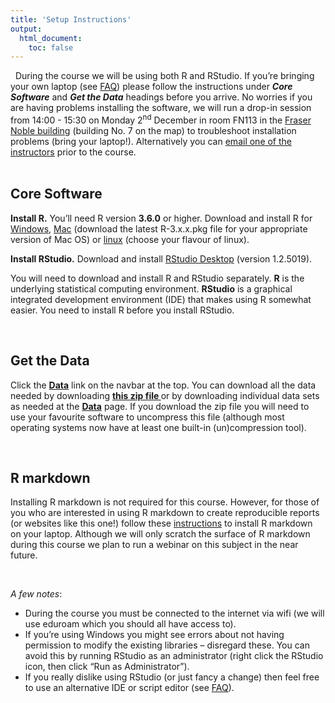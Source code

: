 ```yaml
---
title: 'Setup Instructions'
output: 
  html_document:
    toc: false
---
```


\  
During the course we will be using both R and RStudio. If you're bringing your own laptop (see [FAQ](index.html)) please follow the instructions under **_Core Software_** and **_Get the Data_** headings before you arrive. No worries if you are having problems installing the software, we will run a drop-in session from 14:00 - 15:30 on Monday 2^nd^ December in room FN113 in the [Fraser Noble building](images/uoa_map.pdf) (building No. 7 on the map) to troubleshoot installation problems (bring your laptop!). Alternatively you can [email one of the instructors](People.html) prior to the course.      
\  

## Core Software
**Install R.** You'll need R version **3.6.0** or higher. Download and install R for [Windows](http://cran.r-project.org/bin/windows/base/),  [Mac](http://cran.r-project.org/bin/macosx/) (download the latest R-3.x.x.pkg file for your appropriate version of Mac OS) or [linux](https://cran.r-project.org/bin/linux) (choose your flavour of linux).

**Install RStudio.** Download and install [RStudio Desktop](https://www.rstudio.com/products/rstudio/download/) (version 1.2.5019).

You will need to download and install R and RStudio separately. **R** is the underlying statistical computing environment. **RStudio** is a graphical integrated development environment (IDE) that makes using R somewhat easier. You need to install R before you install RStudio.

\  

## Get the Data
Click the **[<i class="fa fa-download"></i> Data](data.html)** link on the navbar at the top. You can download all the data needed by downloading **[this zip file <i class="fa fa-file-archive-o" aria-hidden="true"></i>](data/all_data.zip)** or by downloading individual data sets as needed at the **[<i class="fa fa-download"></i> Data](data.html)** page. If you download the zip file you will need to use your favourite software to uncompress this file (although most operating systems now have at least one built-in (un)compression tool). 

\  

## R markdown
Installing R markdown is not required for this course. However, for those of you who are interested in using R markdown to create reproducible reports (or websites like this one!) follow these [instructions](install_rmarkdown.html) to install R markdown on your laptop. Although we will only scratch the surface of R markdown during this course we plan to run a webinar on this subject in the near future.  

\  

_A few notes_:

- During the course you must be connected to the internet via wifi (we will use eduroam which you should all have access to).
- If you're using Windows you might see errors about not having permission to modify the existing libraries -- disregard these. You can avoid this by running RStudio as an administrator (right click the RStudio icon, then click "Run as Administrator").
- If you really dislike using RStudio (or just fancy a change) then feel free to use an alternative IDE or script editor (see [FAQ](index.html)).





